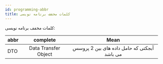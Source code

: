 ```yaml
---
id: programming-abbr
title: کلمات مخفف برنامه نویسی
---
```


کلمات مخفف برنامه نویسی:

<div dir="ltr">

|  abbr        |      complete     |      Mean     |
| ------------- | :-----------: | :-----------: |
| DTO     |        Data Transfer Object |     آبجکتی که حامل داده های بین 2 پروسس می باشد    |

</div>
